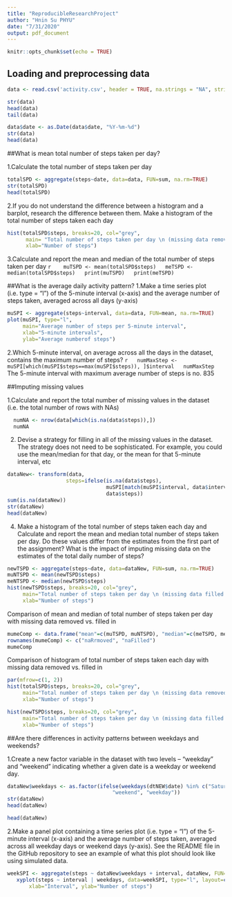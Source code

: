 ```yaml
---
title: "ReproducibleResearchProject"
author: "Hnin Su PHYU"
date: "7/31/2020"
output: pdf_document
---
```


```r
knitr::opts_chunk$set(echo = TRUE)
```

## Loading and preprocessing data


```r
data <- read.csv('activity.csv', header = TRUE, na.strings = "NA", stringsAsFactors=FALSE)

str(data)
head(data)
tail(data)
```
```r
data$date <- as.Date(data$date, "%Y-%m-%d")
str(data)
head(data)
```

##What is mean total number of steps taken per day?

1.Calculate the total number of steps taken per day

```r
totalSPD <- aggregate(steps~date, data=data, FUN=sum, na.rm=TRUE)
str(totalSPD)
head(totalSPD)
```

 2.If you do not understand the difference between a histogram and a barplot, research the difference between     them. Make a histogram of the total number of steps taken each day
 
 ```r
 
 hist(totalSPD$steps, breaks=20, col="grey",
       main= "Total number of steps taken per day \n (missing data removed)",
       xlab="Number of steps")

```

  3.Calculate and report the mean and median of the total number of steps taken per day
 ```r
   muTSPD <- mean(totalSPD$steps)
  meTSPD <- median(totalSPD$steps)
  print(muTSPD)
  print(meTSPD)
```

##What is the average daily activity pattern?
1.Make a time series plot (i.e. type = "l") of the 5-minute interval (x-axis) and the average number   of steps taken, averaged across all days (y-axis)

```r

muSPI <- aggregate(steps~interval, data=data, FUN=mean, na.rm=TRUE)
plot(muSPI, type="l",
     main="Average number of steps per 5-minute interval",
     xlab="5-minute intervals",
     ylab="Average numberof steps")

```

2.Which 5-minute interval, on average across all the days in the dataset, contains the maximum number of       steps?
  ```r
  numMaxStep <- muSPI[which(muSPI$steps==max(muSPI$steps)), ]$interval
  numMaxStep
  ```
The 5-minute interval with maximum average number of steps is no. 835

##Imputing missing values

1.Calculate and report the total number of missing values in the dataset (i.e. the total number of rows with   NAs)
```r
  numNA <- nrow(data[which(is.na(data$steps)),])
  numNA
```
2. Devise a strategy for filling in all of the missing values in the dataset. The strategy does not need to     be sophisticated. For example, you could use the mean/median for that day, or the mean for that 5-minute     interval, etc
```r
dataNew<- transform(data,
                   steps=ifelse(is.na(data$steps),
                                muSPI[match(muSPI$interval, data$interval), ]$steps,
                                data$steps))
sum(is.na(dataNew))
str(dataNew)
head(dataNew)
```

4. Make a histogram of the total number of steps taken each day and Calculate and report the mean and median total number of steps taken per day. Do these values differ from the estimates from the first part of the assignment? What is the impact of imputing missing data on the estimates of the total daily number of steps?

```r
newTSPD <- aggregate(steps~date, data=dataNew, FUN=sum, na.rm=TRUE)
muNTSPD <- mean(newTSPD$steps)
meNTSPD <- median(newTSPD$steps)
hist(newTSPD$steps, breaks=20, col="grey",
     main="Total number of steps taken per day \n (missing data filled in)",
     xlab="Number of steps")
```
Comparison of mean and median of total number of steps taken per day with missing data removed vs. filled in

```r
mumeComp <- data.frame("mean"=c(muTSPD, muNTSPD), "median"=c(meTSPD, meNTSPD))
rownames(mumeComp) <- c("naRrmoved", "naFilled")
mumeComp
```
Comparison of histogram of total number of steps taken each day with missing data removed vs. filled in
```r
par(mfrow=c(1, 2))
hist(totalSPD$steps, breaks=20, col="grey",
     main="Total number of steps taken per day \n (missing data removed)",
     xlab="Number of steps")

```
```r
hist(newTSPD$steps, breaks=20, col="grey",
     main="Total number of steps taken per day \n (missing data filled in)",
     xlab="Number of steps")
```

##Are there differences in activity patterns between weekdays and weekends?

1.Create a new factor variable in the dataset with two levels – “weekday” and “weekend” indicating whether a given date is a weekday or weekend day.

```r
dataNew$weekdays <- as.factor(ifelse(weekdays(dtNEW$date) %in% c("Saturday", "Sunday"),
                                  "weekend", "weekday"))
str(dataNew)
head(dataNew)
```
```r
head(dataNew)
```

2.Make a panel plot containing a time series plot (i.e. type = "l") of the 5-minute interval (x-axis) and the average number of steps taken, averaged across all weekday days or weekend days (y-axis). See the README file in the GitHub repository to see an example of what this plot should look like using simulated data.

```r
weekSPI <- aggregate(steps ~ dataNew$weekdays + interval, dataNew, FUN=mean, na.rm=TRUE)
   xyplot(steps ~ interval | weekdays, data=weekSPI, type="l", layout=c(1, 2),
       xlab="Interval", ylab="Number of steps")
```
















